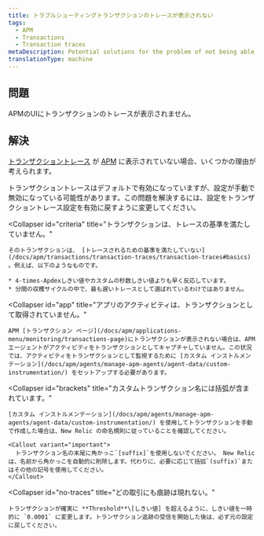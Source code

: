 ```yaml
---
title: トラブルシューティングトランザクションのトレースが表示されない
tags:
  - APM
  - Transactions
  - Transaction traces
metaDescription: Potential solutions for the problem of not being able to find transaction traces in APM.
translationType: machine
---
```


## 問題

APMのUIにトランザクションのトレースが表示されません。

## 解決

[トランザクショントレース](/docs/apm/transactions/transaction-traces/transaction-traces) が [APM](/docs/apm/new-relic-apm/getting-started/welcome-new-relic-apm) に表示されていない場合、いくつかの理由が考えられます。

<CollapserGroup>
  <Collapser
    id="disabled"
    title="トランザクションのトレースが無効になっていました。"
  >
    トランザクショントレースはデフォルトで有効になっていますが、設定が手動で無効になっている可能性があります。この問題を解決するには、設定をトランザクショントレース設定を有効に戻すように変更してください。
  </Collapser>

  <Collapser
    id="criteria"
    title="トランザクションは、トレースの基準を満たしていません。"
  >
    そのトランザクションは、 [トレースされるための基準を満たしていない](/docs/apm/transactions/transaction-traces/transaction-traces#basics) 。例えば、以下のようなものです。

    * 4-times-Apdexしきい値やカスタムの秒数しきい値よりも早く反応しています。
    * 分間の収穫サイクルの中で、最も遅いトレースとして選ばれているわけではありません。
  </Collapser>

  <Collapser
    id="app"
    title="アプリのアクティビティは、トランザクションとして取得されていません。"
  >
    APM [トランザクション ページ](/docs/apm/applications-menu/monitoring/transactions-page)にトランザクションが表示されない場合は、APM エージェントがアクティビティをトランザクションとしてキャプチャしていません。この状況では、アクティビティをトランザクションとして監視するために [カスタム インストルメンテーション](/docs/apm/agents/manage-apm-agents/agent-data/custom-instrumentation/) をセットアップする必要があります。
  </Collapser>

  <Collapser
    id="brackets"
    title="カスタムトランザクション名には括弧が含まれています。"
  >
    [カスタム インストルメンテーション](/docs/apm/agents/manage-apm-agents/agent-data/custom-instrumentation/) を使用してトランザクションを手動で作成した場合は、New Relic の命名規則に従っていることを確認してください。

    <Callout variant="important">
      トランザクション名の末尾に角かっこ`[suffix]`を使用しないでください。 New Relicは、名前から角かっこを自動的に削除します。代わりに、必要に応じて括弧`(suffix)`またはその他の記号を使用してください。
    </Callout>
  </Collapser>

  <Collapser
    id="no-traces"
    title="どの取引にも痕跡は現れない。"
  >
    トランザクションが確実に **Threshold**\[しきい値] を超えるように、しきい値を一時的に `0.0001` に変更します。トランザクション追跡の受信を開始した後は、必ず元の設定に戻してください。
  </Collapser>
</CollapserGroup>